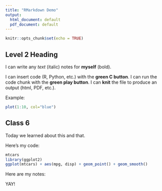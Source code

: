 ```yaml
---
title: "RMarkdown Demo"
output:
  html_document: default
  pdf_document: default
---
```


```r
knitr::opts_chunk$set(echo = TRUE)
```

## Level 2 Heading

I can write any *text* (italic) notes for **myself** (bold).

I can insert code (R, Python, etc.) with the **green C button**. I can run the code chunk with the **green play button**. I can **knit** the file to produce an output (html, PDF, etc.).

Example:

```r
plot(1:10, col="blue")
```

## Class 6

Today we learned about this and that.

Here's my code:
```r
mtcars
library(ggplot2)
ggplot(mtcars) + aes(mpg, disp) + geom_point() + geom_smooth()
```

Here are my notes:

YAY!


